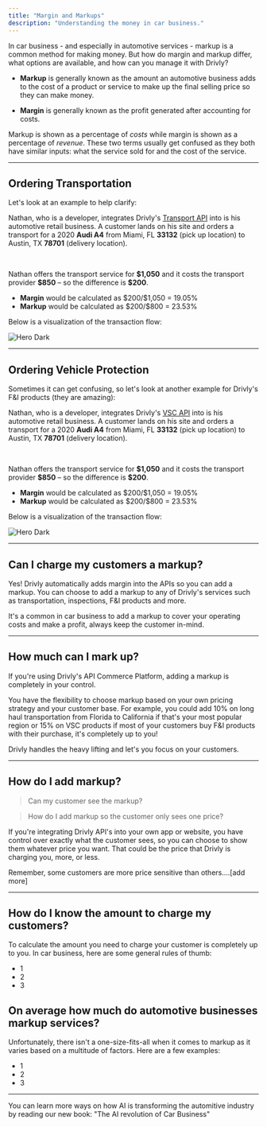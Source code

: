```yaml
---
title: "Margin and Markups"
description: "Understanding the money in car business."
---
```



In car business - and especially in automotive services - markup is a common method for making money. But how do margin and markup differ, what options are available, and how can you manage it with Drivly?

- **Markup** is generally known as the amount an automotive business adds to the cost of a product or service to make up the final selling price so they can make money.

- **Margin** is generally known as the profit generated after accounting for costs.

Markup is shown as a percentage of _costs_ while margin is shown as a percentage of _revenue_. These two terms usually get confused as they both have similar inputs: what the service sold for and the cost of the service.

---

## Ordering Transportation

Let's look at an example to help clarify:

<StoryBoard>

Nathan, who is a developer, integrates Drivly's [Transport API](/services/transport-and-delivery/overview) into is his automotive retail business. A customer lands on his site and orders a transport for a 2020 **Audi A4** from Miami, FL **33132** (pick up location) to Austin, TX **78701** (delivery location).

</StoryBoard>

<br />

Nathan offers the transport service for **\$1,050** and it costs the transport provider **\$850** – so the difference is **\$200**.

- **Margin** would be calculated as \$200/\$1,050 = 19.05%
- **Markup** would be calculated as \$200/\$800 = 23.53%

Below is a visualization of the transaction flow:

<HeroContent withGrid>
  <img class="block" src="/images/TransportFlow.svg" alt="Hero Dark" />
</HeroContent>

<br />

---

## Ordering Vehicle Protection

Sometimes it can get confusing, so let's look at another example for Drivly's F&I products (they are amazing):

<StoryBoard>

Nathan, who is a developer, integrates Drivly's [VSC API](/services/finance-and-insurance/vehicle-service-contract/overview) into is his automotive retail business. A customer lands on his site and orders a transport for a 2020 **Audi A4** from Miami, FL **33132** (pick up location) to Austin, TX **78701** (delivery location).

</StoryBoard>

<br />

Nathan offers the transport service for **\$1,050** and it costs the transport provider **\$850** – so the difference is **\$200**.

- **Margin** would be calculated as \$200/\$1,050 = 19.05%
- **Markup** would be calculated as \$200/\$800 = 23.53%

Below is a visualization of the transaction flow:

<HeroContent withGrid>
  <img class="block" src="/images/VscFlow.svg" alt="Hero Dark" />
</HeroContent>

<br />

---

## Can I charge my customers a markup?

Yes! Drivly automatically adds margin into the APIs so you can add a markup. You can choose to add a markup to any of Drivly's services such as transportation, inspections, F&I products and more.

It's a common in car business to add a markup to cover your operating costs and make a profit, always keep the customer in-mind.

---

## How much can I mark up?

If you're using Drivly's API Commerce Platform, adding a markup is completely in your control.

You have the flexibility to choose markup based on your own pricing strategy and your customer base. For example, you could add 10% on long haul transportation from Florida to California if that's your most popular region or 15% on VSC products if most of your customers buy F&I products with their purchase, it's completely up to you!

Drivly handles the heavy lifting and let's you focus on your customers.

---

## How do I add markup?

<StoryBoard>

> Can my customer see the markup?

> How do I add markup so the customer only sees one price?

</StoryBoard>

If you're integrating Drivly API's into your own app or website, you have control over exactly what the customer sees, so you can choose to show them whatever price you want. That could be the price that Drivly is charging you, more, or less.

Remember, some customers are more price sensitive than others....[add more]

---

## How do I know the amount to charge my customers?

To calculate the amount you need to charge your customer is completely up to you. In car business, here are some general rules of thumb:

- 1
- 2
- 3

## On average how much do automotive businesses markup services?

Unfortunately, there isn't a one-size-fits-all when it comes to markup as it varies based on a multitude of factors. Here are a few examples:

- 1
- 2
- 3

---

<Info>
  You can learn more ways on how AI is transforming the automitive industry by
  reading our new book: "The AI revolution of Car Business"
</Info>
